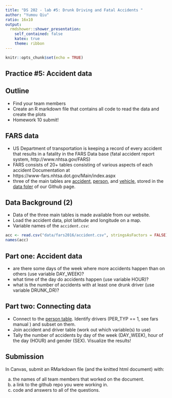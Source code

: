 ```yaml
---
title: "DS 202 - lab #5: Drunk Driving and Fatal Accidents "
author: "Yumou Qiu"
ratio: 16x10
output:
  rmdshower::shower_presentation:
    self_contained: false
    katex: true
    theme: ribbon
---
```


```r
knitr::opts_chunk$set(echo = TRUE)
```

## Practice #5: Accident data


## Outline

- Find your team members
- Create an R markdown file that contains all code to read the data and create the plots
- Homework 10 submit!


## FARS data

- US Department of transportation is keeping a record of every accident that results in a fatality in the FARS Data base (fatal accident report system, http://www.nhtsa.gov/FARS)
- FARS consists of 20+ tables consisting of various aspects of each accident
Documentation at
- https://www-fars.nhtsa.dot.gov/Main/index.aspx
- three of the main tables are [accident](https://raw.githubusercontent.com/yumouqiu/DS202-Spring2023/main/Practice/data/fars2016/accident.csv), [person](https://raw.githubusercontent.com/yumouqiu/DS202-Spring2023/main/Practice/data/fars2016/person.csv), and [vehicle](https://raw.githubusercontent.com/yumouqiu/DS202-Spring2023/main/Practice/data/fars2016/vehicle.csv), stored in the [data foler](https://github.com/yumouqiu/DS202-Spring2023/tree/main/Practice/data/fars2016) of our Github page.

## Data Background (2)

- Data of the three main tables is made available from our website.
- Load the accident data, plot latitude and longitude on a map.
- Variable names of the `accident.csv`:

```r
acc <- read.csv("data/fars2016/accident.csv", stringsAsFactors = FALSE)
names(acc)
```

## Part one: Accident data

- are there some days of the week where more accidents happen than on others (use variable DAY_WEEK)?
- what time of the day do accidents happen (use variable HOUR)?
- what is the number of accidents with at least one drunk driver (use variable DRUNK_DR)?


## Part two: Connecting data

- Connect to the [person table](https://raw.githubusercontent.com/yumouqiu/DS202-Spring2023/main/Practice/data/fars2016/person.csv). Identify drivers (PER_TYP == 1, see fars manual ) and subset on them.
- Join accident and driver table (work out which variable(s) to use)
- Tally the number of accidents by day of the week (DAY_WEEK), hour of the day (HOUR) and gender (SEX). Visualize the results!


## Submission

In Canvas, submit an RMarkdown file (and the knitted html document) with: 

  a. the names of all team members that worked on the document.
  b. a link to the github repo you were working in.
  c. code and answers to all of the questions.

